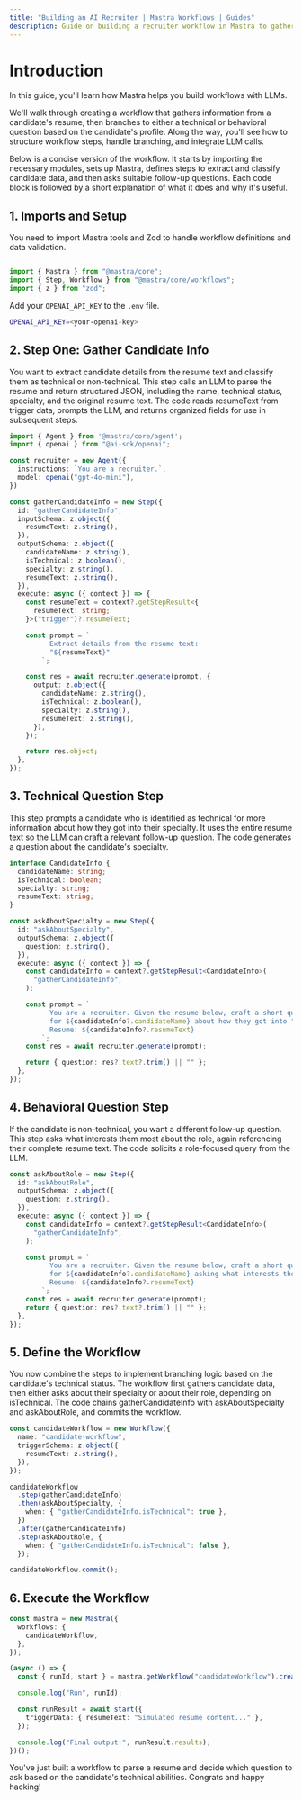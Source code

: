 ```yaml
---
title: "Building an AI Recruiter | Mastra Workflows | Guides"
description: Guide on building a recruiter workflow in Mastra to gather and process candidate information using LLMs.
---
```


# Introduction

In this guide, you'll learn how Mastra helps you build workflows with LLMs.

We'll walk through creating a workflow that gathers information from a candidate's resume, then branches to either a technical or behavioral question based on the candidate's profile. Along the way, you'll see how to structure workflow steps, handle branching, and integrate LLM calls.

Below is a concise version of the workflow. It starts by importing the necessary modules, sets up Mastra, defines steps to extract and classify candidate data, and then asks suitable follow-up questions. Each code block is followed by a short explanation of what it does and why it's useful.

## 1. Imports and Setup

You need to import Mastra tools and Zod to handle workflow definitions and data validation.

```typescript filename="src/mastra/index.ts" copy

import { Mastra } from "@mastra/core";
import { Step, Workflow } from "@mastra/core/workflows";
import { z } from "zod";
```

Add your `OPENAI_API_KEY` to the `.env` file.

```bash filename=".env" copy
OPENAI_API_KEY=<your-openai-key>
```

## 2. Step One: Gather Candidate Info

You want to extract candidate details from the resume text and classify them as technical or non-technical. This step calls an LLM to parse the resume and return structured JSON, including the name, technical status, specialty, and the original resume text. The code reads resumeText from trigger data, prompts the LLM, and returns organized fields for use in subsequent steps.

```typescript filename="src/mastra/index.ts" copy
import { Agent } from '@mastra/core/agent';
import { openai } from "@ai-sdk/openai";

const recruiter = new Agent({
  instructions: `You are a recruiter.`,
  model: openai("gpt-4o-mini"),
})

const gatherCandidateInfo = new Step({
  id: "gatherCandidateInfo",
  inputSchema: z.object({
    resumeText: z.string(),
  }),
  outputSchema: z.object({
    candidateName: z.string(),
    isTechnical: z.boolean(),
    specialty: z.string(),
    resumeText: z.string(),
  }),
  execute: async ({ context }) => {
    const resumeText = context?.getStepResult<{
      resumeText: string;
    }>("trigger")?.resumeText;

    const prompt = `
          Extract details from the resume text:
          "${resumeText}"
        `;

    const res = await recruiter.generate(prompt, {
      output: z.object({
        candidateName: z.string(),
        isTechnical: z.boolean(),
        specialty: z.string(),
        resumeText: z.string(),
      }),
    });

    return res.object;
  },
});
```

## 3. Technical Question Step

This step prompts a candidate who is identified as technical for more information about how they got into their specialty. It uses the entire resume text so the LLM can craft a relevant follow-up question. The code generates a question about the candidate's specialty.

```typescript filename="src/mastra/index.ts" copy
interface CandidateInfo {
  candidateName: string;
  isTechnical: boolean;
  specialty: string;
  resumeText: string;
}

const askAboutSpecialty = new Step({
  id: "askAboutSpecialty",
  outputSchema: z.object({
    question: z.string(),
  }),
  execute: async ({ context }) => {
    const candidateInfo = context?.getStepResult<CandidateInfo>(
      "gatherCandidateInfo",
    );

    const prompt = `
          You are a recruiter. Given the resume below, craft a short question
          for ${candidateInfo?.candidateName} about how they got into "${candidateInfo?.specialty}".
          Resume: ${candidateInfo?.resumeText}
        `;
    const res = await recruiter.generate(prompt);

    return { question: res?.text?.trim() || "" };
  },
});
```

## 4. Behavioral Question Step

If the candidate is non-technical, you want a different follow-up question. This step asks what interests them most about the role, again referencing their complete resume text. The code solicits a role-focused query from the LLM.

```typescript filename="src/mastra/index.ts" copy
const askAboutRole = new Step({
  id: "askAboutRole",
  outputSchema: z.object({
    question: z.string(),
  }),
  execute: async ({ context }) => {
    const candidateInfo = context?.getStepResult<CandidateInfo>(
      "gatherCandidateInfo",
    );

    const prompt = `
          You are a recruiter. Given the resume below, craft a short question
          for ${candidateInfo?.candidateName} asking what interests them most about this role.
          Resume: ${candidateInfo?.resumeText}
        `;
    const res = await recruiter.generate(prompt);
    return { question: res?.text?.trim() || "" };
  },
});
```

## 5. Define the Workflow

You now combine the steps to implement branching logic based on the candidate's technical status. The workflow first gathers candidate data, then either asks about their specialty or about their role, depending on isTechnical. The code chains gatherCandidateInfo with askAboutSpecialty and askAboutRole, and commits the workflow.

```typescript filename="src/mastra/index.ts" copy
const candidateWorkflow = new Workflow({
  name: "candidate-workflow",
  triggerSchema: z.object({
    resumeText: z.string(),
  }),
});

candidateWorkflow
  .step(gatherCandidateInfo)
  .then(askAboutSpecialty, {
    when: { "gatherCandidateInfo.isTechnical": true },
  })
  .after(gatherCandidateInfo)
  .step(askAboutRole, {
    when: { "gatherCandidateInfo.isTechnical": false },
  });

candidateWorkflow.commit();
```

## 6. Execute the Workflow

```typescript filename="src/mastra/index.ts" copy
const mastra = new Mastra({
  workflows: {
    candidateWorkflow,
  },
});

(async () => {
  const { runId, start } = mastra.getWorkflow("candidateWorkflow").createRun();

  console.log("Run", runId);

  const runResult = await start({
    triggerData: { resumeText: "Simulated resume content..." },
  });

  console.log("Final output:", runResult.results);
})();
```

You've just built a workflow to parse a resume and decide which question to ask based on the candidate's technical abilities. Congrats and happy hacking!

